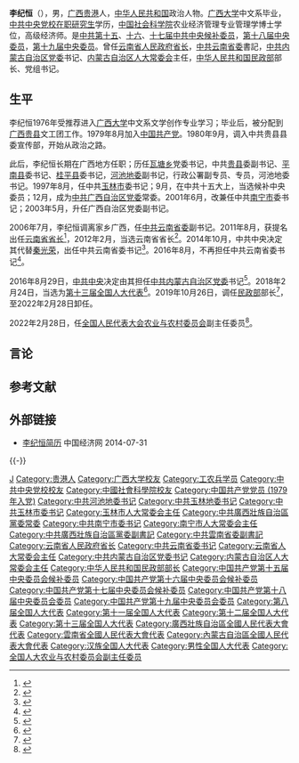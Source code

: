 {{Infobox Officeholder
|name=李紀恆
|image name =
|width=
|now=[[中华人民共和国民政部|中华人民共和国民政部]]部长
|term_start=2019年10月26日
|term_end=2022年2月28日
|premier= [[李克强|李克强]]
|predecessor=[[黄树贤|黄树贤]]
|successor=[[唐登杰|唐登杰]]
|now1={{CPC}}<br>[[中國共產黨内蒙古自治区委員會|内蒙古自治区委员会]]书记
|term_start1=2016年8月29日
|term_end1=2019年10月25日
|deputy1=[[布小林|布小林]]（副书记兼政府主席）
|general_secretary1=[[习近平|习近平]]
|predecessor1=[[王君|王君]]
|successor1=[[石泰峰|石泰峰]]
|now2={{CPC}}[[中国共产党云南省委员会|云南省委员会]]书记
|term_start2=2014年10月14日
|term_end2=2016年8月28日
|deputy2=[[陳豪_(1954年)|陈豪]]（副书记兼省长）
|general_secretary2=[[习近平|习近平]]
|predecessor2=[[秦光荣|秦光荣]]
|successor2=[[陳豪_(1954年)|陈豪]]
|now3=雲南省人大常委會主任
|term_start3=2015年1月31日
|term_end3=2016年9月29日
|predecessor3=[[秦光荣|秦光荣]]
|successor3=[[陳豪_(1954年)|陈豪]]
|now4=[[云南省人民政府|云南省人民政府]][[云南行政长官列表|省长]]
|term_start4=2011年8月30日
|term_end4=2014年10月17日
|secretary4=[[秦光荣|秦光荣]]
|predecessor4=[[秦光荣|秦光荣]]
|successor4=[[陳豪_(1954年)|陈豪]]
|sex=男
|different name =
|party={{CPC}}
|Native place=[[广西壮族自治区|广西]][[贵港市|贵港]]
|date of birth={{birth year and age|1957|1}}
|place of birth={{CHN}}[[廣西省_(中華人民共和國)|廣西省]][[容县专区|容县专区]][[贵港市|貴縣]]
|date of death=
|place of death=
|spouse=
|relatives=
|educate=
*[[广西大学|广西大学]]中文系毕业
*[[中国社会科学院|中国社会科学院]][[中国社会科学院研究生院|研究生院]]博士研究生
| past=
*<span style="color: blue;">中共玉林市委书记<br>（1997年8月－2001年6月）</span>
*<span style="color: blue;">中共中央候补委员<br>（1997年9月－2012年11月）</span>
*<span style="color: blue;">中共南宁市委书记<br>（2001年6月－2005年3月）</span>
*<span style="color: blue;">中共广西壮族自治区党委副书记<br>（2003年4月－2006年7月）</span>
*<span style="color: blue;">中共云南省委副书记<br>（2006年7月－2014年10月）</span>
*<span style="color: blue;">云南省人民政府省长<br>（2011年8月－2014年10月）</span>
*<span style="color: blue;">中共中央委员<br>（2012年11月－2022年）</span>
*<span style="color: blue;">中共云南省委书记<br>（2014年10月－2016年8月）</span>
*<span style="color: blue;">云南省人大常委会主任<br>（2015年1月－2016年9月）</span>
*<span style="color: blue;">中共内蒙古自治区党委书记<br>（2016年8月－2019年10月）</span>
*<span style="color: blue;">内蒙古自治区人大常委会主任<br>（2017年1月－2019年11月）</span>
*<span style="color: blue;">民政部部长<br>（2019年10月－2022年2月）</span>
| work =
}}

'''李纪恒'''（{{bd|1957年|1月|catIdx=Li李}}），男，[[广西壮族自治区|广西]][[贵港市|贵港]]人，[[中华人民共和国|中华人民共和国]]政治人物。[[广西大学|广西大学]]中文系毕业，[[中共中央党校|中共中央党校]][[在职研究生|在职研究生]]学历，[[中国社会科学院|中国社会科学院]]农业经济管理专业管理学博士学位，高级经济师。是[[中国共产党第十五届中央委员会候补委员列表|中共第十五]]、[[中国共产党第十六届中央委员会候补委员列表|十六]]、[[中国共产党第十七届中央委员会候补委员列表|十七届中共中央候补委员]]，[[中国共产党第十八届中央委员会委员列表|第十八届中央委员]]，[[中国共产党第十九届中央委员会委员列表|第十九届中央委员]]。曾任[[云南省人民政府|云南省人民政府]][[云南行政长官列表|省长]]，[[中国共产党云南省委员会|中共云南省委]]書記，[[中国共产党内蒙古自治区委员会|中共内蒙古自治区党委]]书记、[[内蒙古自治区人大常委会|内蒙古自治区人大常委会]]主任，[[中华人民共和国民政部|中华人民共和国民政部]]部长、党组书记。

== 生平 ==
李纪恒1976年受推荐进入[[广西大学|广西大学]]中文系文学创作专业学习；毕业后，被分配到[[广西|广西]][[贵港市|贵县]]文工团工作。1979年8月加入[[中国共产党|中国共产党]]。1980年9月，调入中共贵县县委宣传部，开始从政治之路。

此后，李纪恒长期在广西地方任职；历任[[瓦塘鎮_(貴港市)|瓦塘乡]]党委书记，中共[[贵港市|贵县]]委副书记、[[平南县|平南县]]委书记、[[桂平县|桂平县]]委书记，[[河池地区|河池地委]]副书记，行政公署副专员、专员，河池地委书记。1997年8月，任中共[[玉林市|玉林市]]委书记；9月，在中共十五大上，当选候补中央委员；12月，成为[[中国共产党广西壮族自治区委员会|中共广西自治区党委]]常委。2001年6月，改兼任中共[[南宁市|南宁市]]委书记；2003年5月，升任广西自治区党委副书记。

2006年7月，李纪恒调离家乡广西，任[[中国共产党云南省委员会|中共云南省委]]副书记。2011年8月，获提名出任[[云南省|云南省]][[省长|省长]]<ref>{{Cite web|url=http://news.ifeng.com/mainland/special/dangweihuanjie/content-3/detail_2011_08/25/8679339_0.shtml|title=中央决定秦光荣任云南省委书记 李纪恒为省长候选人|accessdate=2019-01-15|date=2011-08-25|publisher=凤凰网|archive-date=2020-03-20|archive-url=https://web.archive.org/web/20200320055755/http://news.ifeng.com/mainland/special/dangweihuanjie/content-3/detail_2011_08/25/8679339_0.shtml|dead-url=yes}}</ref>，2012年2月，当选云南省省长<ref>{{cite web|url=http://district.ce.cn/newarea/sddy/201202/16/t20120216_23077915.shtml|title=李纪恒当选云南省省长|accessdate=2014-06-21|date=2012-02-16|publisher=中国经济网|archive-date=2019-05-02|archive-url=https://web.archive.org/web/20190502143711/http://district.ce.cn/newarea/sddy/201202/16/t20120216_23077915.shtml|dead-url=no}}</ref>。2014年10月，中共中央决定其代替[[秦光荣|秦光荣]]，出任中共云南省委书记<ref>{{cite news|url=http://news.xinhuanet.com/politics/2014-10/14/c_1112822147.htm|title=云南省委主要负责同志职务调整 李纪恒任云南省委书记|date=2014-10-14|accessdate=2014-10-14|archive-date=2014-10-20|archive-url=https://web.archive.org/web/20141020132102/http://news.xinhuanet.com/politics/2014-10/14/c_1112822147.htm|dead-url=no}}</ref>。2016年8月，不再担任中共云南省委书记<ref>{{cite web|url=https://www.thepaper.cn/newsDetail_forward_1520589|title=湖南、云南、西藏三省区党委主要负责同志职务调整|accessdate=2016-08-28|date=2016-08-28|publisher=澎湃新闻|archive-date=2019-05-17|archive-url=https://web.archive.org/web/20190517012129/https://www.thepaper.cn/newsDetail_forward_1520589|dead-url=no}}</ref>。

2016年8月29日，[[中国共产党中央委员会|中共中央]]决定由其担任[[中国共产党内蒙古自治区委员会|中共内蒙古自治区党委]]书记<ref>{{Cite web|url=http://www.xinhuanet.com//politics/2016-08/29/c_1119473886.htm|title=新疆等3省区党委主要负责同志职务调整|accessdate=2019-01-15|date=2016-08-29|publisher=新华网|archive-date=2019-08-18|archive-url=https://web.archive.org/web/20190818225421/http://www.xinhuanet.com/politics/2016-08/29/c_1119473886.htm|dead-url=no}}</ref>。2018年2月24日，当选为[[第十三届全国人大代表|第十三届全国人大代表]]<ref>{{Cite web|title=（受权发布）中华人民共和国第十三届全国人民代表大会代表名单-中新网|url=http://www.chinanews.com/gn/2018/02-25/8453959.shtml|accessdate=2021-02-13|work=中新网|archive-date=2018-02-27|archive-url=https://web.archive.org/web/20180227031724/http://www.chinanews.com/gn/2018/02-25/8453959.shtml|dead-url=no}}</ref>。2019年10月26日，调任[[中华人民共和国民政部|民政部]]部长<ref>{{cite web |title=全国人大常委会决定任命李纪恒为民政部部长 |url=http://www.xinhuanet.com/politics/2019-10/26/c_1125156010.htm |website=新华网 |accessdate=2019-10-26 |date=2019-10-26 |archive-date=2019-10-26 |archive-url=https://web.archive.org/web/20191026073220/http://www.xinhuanet.com/politics/2019-10/26/c_1125156010.htm |dead-url=no }}</ref>，至2022年2月28日卸任。

2022年2月28日，任[[全国人民代表大会农业与农村委员会|全国人民代表大会农业与农村委员会]]副主任委员<ref>{{cite web |title=全国人民代表大会常务委员会任命名单 |url=http://www.npc.gov.cn/npc/c30834/202202/cc74a4f562524ad8abcf22ab662f3a7c.shtml |website=中国人大网 |accessdate=2022-02-28 |archive-date=2022-03-20 |archive-url=https://web.archive.org/web/20220320085654/http://www.npc.gov.cn/npc/c30834/202202/cc74a4f562524ad8abcf22ab662f3a7c.shtml }}</ref>。

== 言论 ==
{{Cquote|党报党刊党台党网理所当然要[[黨媒姓黨|姓党]]，其他媒体也必须坚持党的领导，这没有什么讨价还价的余地。我们讲政治家办报、办台、办网站，不是空洞的，而是具体的。绝不允许与中央唱反调，决不允许吃共产党的饭，砸共产党的锅。<ref>{{cite web|url=http://news.163.com/15/0609/15/ARM8BBTT0001124J.html|title=云南书记:决不许媒体吃共产党的饭 砸共产党的锅|accessdate=2015-06-09|date=2015-06-09|publisher=网易|archiveurl=https://web.archive.org/web/20150609194553/http://news.163.com/15/0609/15/ARM8BBTT0001124J.html|archivedate=2015-06-09|deadurl=yes}}</ref>}}

== 参考文献 ==
{{Reflist}}

== 外部链接 ==
* [http://district.ce.cn/newarea/sddy/201301/28/t20130128_24069079.shtml 李纪恒简历] {{Wayback|url=http://district.ce.cn/newarea/sddy/201301/28/t20130128_24069079.shtml |date=20200814015837 }} 中国经济网 2014-07-31

{{-}}
{{start box}}
{{s-ppo|cpc}}
{{s-before|[[王君|王　君]]}}
{{s-title|[[中国共产党内蒙古自治区委员会|中国共产党内蒙古自治区委员会]]书记|2016年8月－2019年10月}}
{{s-after|[[石泰峰|石泰峰]]}}
{{s-before|[[秦光荣|秦光荣]]}}
{{s-title|[[中国共产党云南省委员会|中国共产党云南省委员会]]书记|2014年10月－2016年8月}}
{{s-after|[[陳豪_(1954年)|陳　豪]]}}
{{s-before|[[秦光荣|秦光荣]]}}
{{s-title|[[中国共产党云南省委员会|中国共产党云南省委员会]]专职副书记|2006年7月－2011年8月}}
{{s-after|[[仇和|仇　和]]}}
{{s-before|[[李克_(1956年)|李　克]]}}
{{s-title|[[中国共产党南宁市委员会|中国共产党南宁市委员会]]书记|2001年6月－2005年3月}}
{{s-after|[[马飚|马　飚]]}}
{{s-new}}
{{s-title|[[中国共产党玉林市委员会|中国共产党玉林市委员会]]書記|1997年8月－2001年6月}}
{{s-after|[[方皓|方　皓]]}}
{{s-before|[[周桂森|周桂森]]}}
{{s-title|[[中国共产党平南县委员会|中国共产党平南县委员会]]书记|1988年6月－1990年2月}}
{{s-after|[[涂运彪|涂运彪]]}}
{{s-gov|prc}}
{{s-before|[[黄树贤|黄树贤]]}}
{{s-title|[[中华人民共和国民政部|中华人民共和国民政部]]部长|2019年10月－2022年2月}}
{{s-after|[[唐登杰|唐登杰]]}}
{{s-before|[[秦光荣|秦光荣]]}}
{{s-title|[[云南省人民政府|云南省人民政府]]省長|2011年8月－2014年10月}}
{{s-after|[[陳豪_(1954年)|陈　豪]]|}}
{{s-par|prc-lpc}}
{{s-before|[[王君|王　君]]}}
{{s-title|[[内蒙古自治區人民代表大会常务委员会|内蒙古自治區人民代表大会常务委员会]]主任|2017年1月－2019年11月}}
{{s-after|[[石泰峰|石泰峰]]}}
{{s-before|[[秦光荣|秦光荣]]}}
{{s-title|[[云南省人民代表大会常务委员会|云南省人民代表大会常务委员会]]主任|2015年1月－2016年9月}}
{{s-after|[[陳豪_(1954年)|陈　豪]]}}
{{end box}}

{{中华人民共和国民政部部长}}
{{国务院/13|部门首长}}
{{中华人民共和国内蒙古自治区正职领导人|nocat}}
{{中华人民共和国云南省正职领导人|nocat}}
{{云南行政长官}}
{{中华人民共和国南宁市正职领导人}}
{{1995届中央党校一年制中青年干部培训班}}

{{Authority control}}
{{DEFAULTSORT:Li李}}
[[Category:李姓|J]]
[[Category:贵港人|Category:贵港人]]
[[Category:广西大学校友|Category:广西大学校友]]
[[Category:工农兵学员|Category:工农兵学员]]
[[Category:中共中央党校校友|Category:中共中央党校校友]]
[[Category:中國社會科學院校友|Category:中國社會科學院校友]]
[[Category:中国共产党党员_(1979年入党)|Category:中国共产党党员 (1979年入党)]]
[[Category:中共河池地委书记|Category:中共河池地委书记]]
[[Category:中共玉林地委书记|Category:中共玉林地委书记]]
[[Category:中共玉林市委书记|Category:中共玉林市委书记]]
[[Category:玉林市人大常委会主任|Category:玉林市人大常委会主任]]
[[Category:中共廣西壯族自治區黨委常委|Category:中共廣西壯族自治區黨委常委]]
[[Category:中共南宁市委书记|Category:中共南宁市委书记]]
[[Category:南宁市人大常委会主任|Category:南宁市人大常委会主任]]
[[Category:中共廣西壯族自治區黨委副書記|Category:中共廣西壯族自治區黨委副書記]]
[[Category:中共雲南省委副書記|Category:中共雲南省委副書記]]
[[Category:云南省人民政府省长|Category:云南省人民政府省长]]
[[Category:中共云南省委书记|Category:中共云南省委书记]]
[[Category:云南省人大常委会主任|Category:云南省人大常委会主任]]
[[Category:中共内蒙古自治区党委书记|Category:中共内蒙古自治区党委书记]]
[[Category:内蒙古自治区人大常委会主任|Category:内蒙古自治区人大常委会主任]]
[[Category:中华人民共和国民政部部长|Category:中华人民共和国民政部部长]]
[[Category:中国共产党第十五届中央委员会候补委员|Category:中国共产党第十五届中央委员会候补委员]]
[[Category:中国共产党第十六届中央委员会候补委员|Category:中国共产党第十六届中央委员会候补委员]]
[[Category:中国共产党第十七届中央委员会候补委员|Category:中国共产党第十七届中央委员会候补委员]]
[[Category:中国共产党第十八届中央委员会委员|Category:中国共产党第十八届中央委员会委员]]
[[Category:中国共产党第十九届中央委员会委员|Category:中国共产党第十九届中央委员会委员]]
[[Category:第八届全国人大代表|Category:第八届全国人大代表]]
[[Category:第十一届全国人大代表|Category:第十一届全国人大代表]]
[[Category:第十二届全国人大代表|Category:第十二届全国人大代表]]
[[Category:第十三届全国人大代表|Category:第十三届全国人大代表]]
[[Category:廣西壯族自治區全國人民代表大會代表|Category:廣西壯族自治區全國人民代表大會代表]]
[[Category:雲南省全國人民代表大會代表|Category:雲南省全國人民代表大會代表]]
[[Category:內蒙古自治區全國人民代表大會代表|Category:內蒙古自治區全國人民代表大會代表]]
[[Category:汉族全国人大代表|Category:汉族全国人大代表]]
[[Category:男性全国人大代表|Category:男性全国人大代表]]
[[Category:全国人大农业与农村委员会副主任委员|Category:全国人大农业与农村委员会副主任委员]]